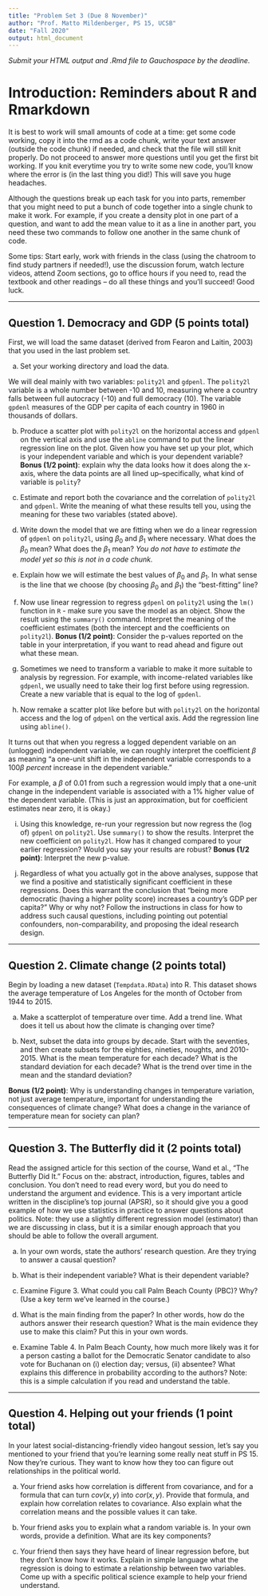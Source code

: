 ```yaml
---
title: "Problem Set 3 (Due 8 November)"
author: "Prof. Matto Mildenberger, PS 15, UCSB"
date: "Fall 2020"
output: html_document
---
```


*Submit your HTML output and .Rmd file to Gauchospace by the deadline.*

# Introduction: Reminders about R and Rmarkdown
It is best to work will small amounts of code at a time: get some code working, copy it into the rmd as a code chunk, write your text answer (outside the code chunk) if needed, and check that the file will still knit properly. Do not proceed to answer more questions until you get the first bit working. If you knit everytime you try to write some new code, you'll know where the error is (in the last thing you did!) This will save you huge headaches. 

Although the questions break up each task for you into parts, remember that you might need to put a bunch of code together into a single chunk to make it work. For example, if you create a density plot in one part of a question, and want to add the mean value to it as a line in another part, you need these two commands to follow one another in the same chunk of code.

Some tips: Start early, work with friends in the class (using the chatroom to find study partners if needed!), use the discussion forum, watch lecture videos, attend Zoom sections, go to office hours if you need to, read the textbook and other readings -- do all these things and you'll succeed! Good luck.

***

## Question 1. Democracy and GDP (5 points total)

First, we will load the same dataset (derived from Fearon and Laitin, 2003) that you used in the last problem set.

(a) Set your working directory and load the data.

We will deal mainly with two variables: `polity2l` and `gdpenl`.  The `polity2l` variable is a whole number between -10 and 10,  measuring where a country falls between full autocracy (-10) and full democracy (10). The variable `gpdenl` measures of the GDP per capita of each country in 1960 in thousands of dollars.

(b) Produce a scatter plot with `polity2l` on the horizontal access and `gdpenl` on the vertical axis and use the `abline` command to put the linear regression line on the plot. Given how you have set up your plot, which is your independent variable and which is your dependent variable? 
**Bonus (1/2 point)**: explain why the data looks how it does along the x-axis, where the data points are all lined up--specifically, what kind of variable is `polity`?

(c) Estimate and report both the covariance and the correlation of `polity2l` and `gdpenl`. Write the meaning of what these results tell you, using the meaning for these two variables (stated above).

(d) Write down the model that we are fitting when we do a linear regression of `gdpenl` on `polity2l`, using $\beta_0$ and $\beta_1$ where necessary. What does the $\beta_{0}$ mean? What does the $\beta_1$ mean? *You do not have to estimate the model yet so this is not in a code chunk.*

(e) Explain how we will estimate the best values of $\beta_0$ and $\beta_1$. In what sense is the line that we choose (by choosing $\beta_0$ and $\beta_1$) the "best-fitting" line?

(f) Now use linear regression to regress `gdpenl` on `polity2l` using the `lm()` function in `R` - make sure you save the model as an object. Show the result using the `summary()` command. Interpret the meaning of the coefficient estimates (both the intercept and the coefficients on `polity2l`). 
**Bonus (1/2 point)**: Consider the p-values reported on the table in your interpretation, if you want to read ahead and figure out what these mean.

(g) Sometimes we need to transform a variable to make it more suitable to analysis by regression. For example, with income-related variables like `gdpenl`, we usually need to take their log first before using regression. Create a new variable that is equal to the log of `gpdenl`.

(h) Now remake a scatter plot like before but with `polity2l` on the horizontal access and the log of `gdpenl` on the vertical axis. Add the regression line using `abline()`.

It turns out that when you regress a logged dependent variable on an (unlogged) independent variable, we can roughly interpret the coefficient $\beta$ as meaning "a one-unit shift in the independent variable corresponds to a 100$\beta$ *percent* increase in the dependent variable." 

For example, a $\beta$ of 0.01 from such a regression would imply that a one-unit change in the independent variable is associated with a $1\%$ higher value of the dependent variable.  (This is just an approximation, but for coefficient estimates near zero, it is okay.)

(i) Using this knowledge, re-run your regression but now regress the (log of) `gdpenl` on `polity2l`. Use `summary()` to show the results. Interpret the new coefficient on `polity2l`. How has it changed compared to your earlier regression? Would you say your results are robust? 
**Bonus (1/2 point)**: Interpret the new p-value.

(j) Regardless of what you actually got in the above analyses, suppose that we find a positive and statistically significant coefficient in these regressions. Does this warrant the conclusion that "being more democratic (having a higher polity score) increases a country's GDP per capita?" Why or why not? Follow the instructions in class for how to address such causal questions, including pointing out potential confounders, non-comparability, and proposing the ideal research design. 

***

## Question 2. Climate change (2 points total)

Begin by loading a new dataset (`Tempdata.RData`) into R. This dataset shows the average temperature of Los Angeles for the month of October from 1944 to 2015. 

(a) Make a scatterplot of temperature over time. Add a trend line. What does it tell us about how the climate is changing over time? 

(b) Next, subset the data into groups by decade. Start with the seventies, and then create subsets for the eighties, nineties, noughts, and 2010-2015. What is the mean temperature for each decade? What is the standard deviation for each decade? What is the trend over time in the mean and the standard deviation? 

**Bonus (1/2 point)**: Why is understanding changes in temperature variation, not just average temperature, important for understanding the consequences of climate change? What does a change in the variance of temperature mean for society can plan?

***

## Question 3. The Butterfly did it (2 points total)

Read the assigned article for this section of the course, Wand et al., "The Butterfly Did It." Focus on the: abstract, introduction, figures, tables and conclusion. You don't need to read every word, but you do need to understand the argument and evidence. This is a very important article written in the discipline's top journal (APSR), so it should give you a good example of how we use statistics in practice to answer questions about politics. Note: they use a slightly different regression model (estimator) than we are discussing in class, but it is a similar enough approach that you should be able to follow the overall argument.

(a) In your own words, state the authors' research question. Are they trying to answer a causal question?

(b) What is their independent variable? What is their dependent variable?

(c) Examine Figure 3. What could you call Palm Beach County (PBC)? Why? (Use a key term we've learned in the course.)

(d) What is the main finding from the paper? In other words, how do the authors answer their research question? What is the main evidence they use to make this claim? Put this in your own words.

(e) Examine Table 4. In Palm Beach County, how much more likely was it for a person casting a ballot for the Democratic Senator candidate to also vote for Buchanan on (i) election day; versus, (ii) absentee? What explains this difference in probability according to the authors? Note: this is a simple calculation if you read and understand the table.

***

## Question 4. Helping out your friends (1 point total)

In your latest social-distancing-friendly video hangout session, let's say you mentioned to your friend that you're learning some really neat stuff in PS 15. Now they're curious. They want to know how they too can figure out relationships in the political world.

(a) Your friend asks how correlation is different from covariance, and for a formula that can turn $cov(x,y)$ into $cor(x,y)$. Provide that formula, and explain how correlation relates to covariance. Also explain what the correlation means and the possible values it can take. 

(b) Your friend asks you to explain what a random variable is. In your own words, provide a definition. What are its key components?

(c) Your friend then says they have heard of linear regression before, but they don't know how it works. Explain in simple language what the regression is doing to estimate a relationship between two variables. Come up with a specific political science example to help your friend understand.